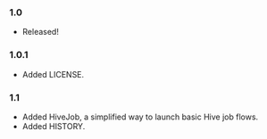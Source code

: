 === 1.0 ===

* Released!

=== 1.0.1 ===

* Added LICENSE.

=== 1.1 ===

* Added HiveJob, a simplified way to launch basic Hive job flows.
* Added HISTORY.
